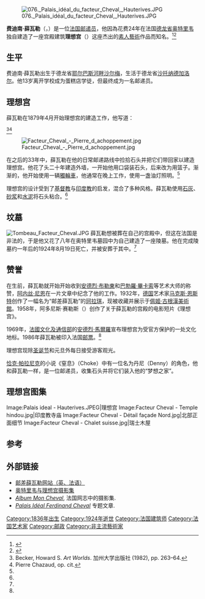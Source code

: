 {{Infobox person
|name            = 费迪南·薛瓦勒
|image           = Ferdinand Cheval.jpg
|image_size   = 
|caption         = 
|birth_date     = {{birth date|1836|4|19}}
|birth_place   = {{FRA}}[[德龙省|德龙省]][[耶尔巴斯河畔沙尔梅|耶尔巴斯河畔沙尔梅]]
|death_date   = {{death date and age|1924|8|19|1836|4|19}}
|death_place = {{FRA}}德龙省[[奥特里韦|奥特里韦]]
|occupation   = [[郵差|郵差]]
|known_for    = 建筑理想宫
}}

[[Image:076._Palais_idéal_du_facteur_Cheval,_Hauterives.JPG|right]]

'''费迪南·薛瓦勒'''（{{lang-fr|'''Ferdinand Cheval'''}}，{{bd|1836年|4月19日|1924年|8月19日|}}）是一位[[法国|法国]][[邮递员|邮递员]]，他因為花费24年在法国[[德龙省|德龙省]][[奥特里韦|奥特里韦]]独自建造了一座宫殿建筑'''理想宫'''（{{lang-fr|'''Le Palais idéal'''}}）这座杰出的[[素人藝術|素人藝術]]作品而知名。<ref name=itotd>{{cite web|title=Palais Idéal The postman’s palace|url=http://itotd.com/articles/650/palais-ideal/|publisher=alt concepts inc.|accessdate=2014-12-03|date=2007-08-15|archive-date=2014-12-23|archive-url=https://web.archive.org/web/20141223160647/http://itotd.com/articles/650/palais-ideal|dead-url=yes}}</ref><ref name="maliang">{{cite book|author=马良|title=独特的视界|year=2010|publisher=浙江摄影出版社|isbn=9787806868393}}</ref>

== 生平 ==
费迪南·薛瓦勒出生于德龙省[[耶尔巴斯河畔沙尔梅|耶尔巴斯河畔沙尔梅]]，生活于德龙省[[沙托纳德加洛尔|沙托纳德加洛尔]]。他13岁离开学校成为蛋糕店学徒，但最终成为一名邮递员。

== 理想宫 ==
薛瓦勒在1879年4月开始理想宫的建造工作，他写道：

{{Quote|我正在快步行走，突然我的脚碰到了什么东西，使我绊出几米远，我想知道发生了什么。一次我做了一个梦，梦中我建造了一座宫殿，城堡或者洞穴，我表达不清……这件事我谁也没告诉，怕被嘲笑，我自己也觉得荒谬。十五年后，我几乎忘记了这个梦，我根本没在想这件事的时候，我的脚让我回想起它。我的脚绊在一块石头上使我几乎摔倒。我想知道它是什么……它是一块形状极为特别的石头，我把它放在口袋里以便随时拿出观赏。第二天，我回到同一地点，我发现了更多的、更漂亮的石头，我在这里把它们收集在一起，感到很高兴……它是一块砂岩，被水塑造了形状，时间的力量使他变硬。它变得像卵石一样硬。它表现为一块形状极为奇怪、人类难以模仿的雕塑，任何一种动物，任何一种漫画形象。}}

{{Quote|我对自己说：既然大自然想干雕刻的工作，我来做石工和建筑吧。}}<ref>Becker, Howard S. ''Art Worlds''. 加州大学出版社 (1982), pp. 263–64.</ref><ref>Pierre Chazaud, op. cit.</ref>

[[File:Facteur_Cheval_-_Pierre_d_achoppement.jpg|thumb]]

在之后的33年中，薛瓦勒在他的日常邮递路线中捡拾石头并把它们带回家以建造理想宫。他花了头二十年建造外墙，一开始他用口袋装石头，后来改为用篮子。渐渐的，他开始使用一辆[[獨輪車|獨輪車]]，他通常在晚上工作，使用一盏油灯照明。<ref name="maliang" />

理想宫的设计受到了[[基督教|基督教]]与[[印度教|印度教]]的启发，混合了多种风格。薛瓦勒使用[[石灰|石灰]]、[[砂浆|砂浆]]和[[水泥|水泥]]将石头粘合。<ref name=itotd />

== 坟墓 ==
[[File:Tombeau_Facteur_Cheval.JPG|thumb]]
薛瓦勒想被葬在自己的宫殿中，但这在法国是非法的，于是他又花了八年在奥特里韦墓园中为自己建造了一座陵墓。他在完成陵墓约一年后的1924年8月19日死亡，并被安葬于其中。<ref name=itotd />

== 赞誉 ==
在生前，薛瓦勒就开始开始收到[[安德烈·布勒東|安德烈·布勒東]]和[[巴勃羅·畢卡索|巴勃羅·畢卡索]]等艺术大师的称赞，[[阿内丝·尼恩|阿内丝·尼恩]]在一片文章中纪念了他的工作。1932年，[[德国|德国]]艺术家[[马克斯·恩斯特|马克斯·恩斯特]]创作了一幅名为“邮差薛瓦勒”的[[珂拉琪|珂拉琪]]，现被收藏并展示于[[佩姬·古根漢美術館|佩姬·古根漢美術館]]。1958年，阿多尼斯·赛勒斯（{{lang-gr|Άδωνις Κύρου}}）创作了关于薛瓦勒的宫殿的电影短片《理想宫》。

1969年，[[法國文化及通信部|法國文化及通信部]]的[[安德烈·馬爾羅|安德烈·馬爾羅]]宣布理想宫为受官方保护的一处文化地标。1986年薛瓦勒被印入法国[[邮票|邮票]]。<ref name=itotd />

理想宫现除[[圣诞节|圣诞节]]和元旦外每日接受游客观光。

[[恰克·帕拉尼克|恰克·帕拉尼克]]的小说《窒息》（Choke）中有一位名为丹尼（Denny）的角色，他和薛瓦勒一样，是一位邮递员，收集石头并将它们装入他的“梦想之家”。

== 理想宫图集 ==
<gallery>Image:Palais ideal - Hauterives.JPEG|理想宫
Image:Facteur Cheval - Temple hindou.jpg|印度教寺庙
Image:Facteur Cheval - Détail façade Nord.jpg|北部正面细节
Image:Facteur Cheval - Chalet suisse.jpg|瑞士木屋
</gallery>

== 参考 ==
{{reflist}}

== 外部链接 ==
{{Commons category|Ferdinand Cheval}}
* [https://web.archive.org/web/20110710220305/http://www.facteurcheval.com/video.html?LANG=en 邮差薛瓦勒网站（英、法语）]
* [https://web.archive.org/web/20140811085747/http://www.claudetravels.altervista.org/VdR/PalaisIdeal/gal.html 奥特里韦与理想宫摄影集]
* [http://animulavagula.hautetfort.com/album/mon_cheval/ ''Album Mon Cheval'']{{Wayback|url=http://animulavagula.hautetfort.com/album/mon_cheval/ |date=20071009015527 }}, 法国网志中的摄影集.
* [http://www.unusual-travel-destinations.com/Palais_Ideal.html ''Palais Idéal Ferdinand Cheval''] {{Wayback|url=http://www.unusual-travel-destinations.com/Palais_Ideal.html |date=20130603145544 }} 专题文章.

{{Coord|45|15|23|N|5|1|43|E|type:landmark_region:FR|display=title}}

{{Authority control}}

{{DEFAULTSORT:Cheval, Ferdinand}}
[[Category:1836年出生|Category:1836年出生]]
[[Category:1924年逝世|Category:1924年逝世]]
[[Category:法国建筑师|Category:法国建筑师]]
[[Category:法国艺术家|Category:法国艺术家]]
[[Category:邮政|Category:邮政]]
[[Category:非主流藝術家|Category:非主流藝術家]]